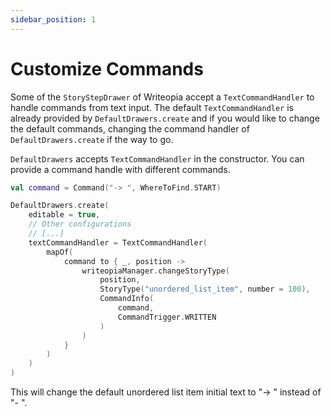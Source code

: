 ```yaml
---
sidebar_position: 1
---
```


# Customize Commands


Some of the `StoryStepDrawer` of Writeopia accept a `TextCommandHandler` to handle commands from text input. 
The default `TextCommandHandler` is already provided by `DefaultDrawers.create` and if you would like to change the default commands, changing the command handler of `DefaultDrawers.create` if the way to go. 

`DefaultDrawers` accepts `TextCommandHandler` in the constructor. You can provide a command handle with different commands. 

```kotlin
val command = Command("-> ", WhereToFind.START)

DefaultDrawers.create(
    editable = true,
    // Other configurations
    // [...]
    textCommandHandler = TextCommandHandler(
        mapOf(
            command to { _, position ->
                writeopiaManager.changeStoryType(
                    position,
                    StoryType("unordered_list_item", number = 100),
                    CommandInfo(
                        command,
                        CommandTrigger.WRITTEN
                    )
                )
            }
        )
    )
)
```

This will change the default unordered list item initial text to "-> " instead of "- ". 
